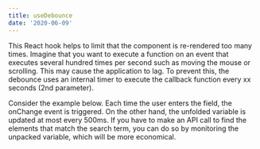 ```yaml
---
title: useDebounce
date: '2020-06-09'
---
```


This React hook helps to limit that the component is re-rendered too many times.
Imagine that you want to execute a function on an event that executes several hundred times per second such as moving the mouse or scrolling. This may cause the application to lag.
To prevent this, the debounce uses an internal timer to execute the callback function every xx seconds (2nd parameter).

Consider the example below. Each time the user enters the field, the onChange event is triggered. On the other hand, the unfolded variable is updated at most every 500ms.
If you have to make an API call to find the elements that match the search term, you can do so by monitoring the unpacked variable, which will be more economical.
